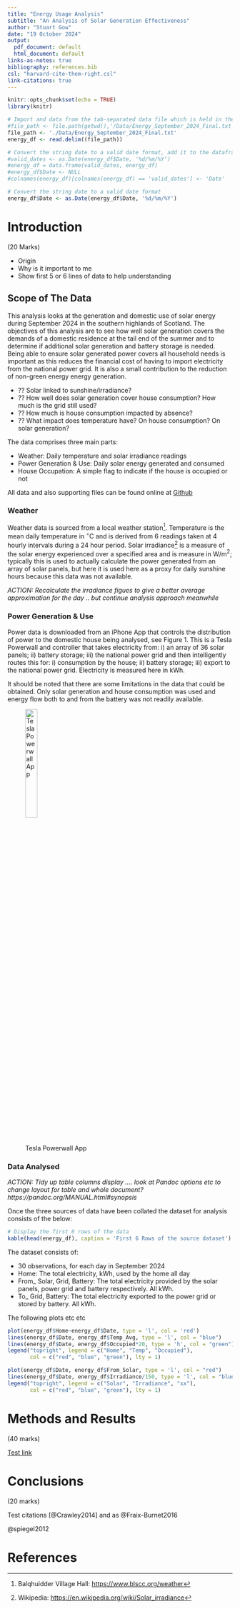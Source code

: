 ```yaml
---
title: "Energy Usage Analysis"
subtitle: "An Analysis of Solar Generation Effectiveness"
author: "Stuart Gow"
date: "19 October 2024"
output:
  pdf_document: default
  html_document: default
links-as-notes: true
bibliography: references.bib
csl: "harvard-cite-them-right.csl"
link-citations: true
---
```


```r
knitr::opts_chunk$set(echo = TRUE)
library(knitr)
```

```r
# Import and data from the tab-separated data file which is held in the data sub-folder
#file_path <- file.path(getwd(),'/Data/Energy_September_2024_Final.txt')
file_path <- './Data/Energy_September_2024_Final.txt'
energy_df <- read.delim((file_path))

# Convert the string date to a valid date format, add it to the dataframe and remove the old one
#valid_dates <- as.Date(energy_df$Date, '%d/%m/%Y')
#energy_df = data.frame(valid_dates, energy_df)
#energy_df$Date <- NULL
#colnames(energy_df)[colnames(energy_df) == 'valid_dates'] <- 'Date'

# Convert the string date to a valid date format
energy_df$Date <- as.Date(energy_df$Date, '%d/%m/%Y')

```

# Introduction

(20 Marks)

-   Origin
-   Why is it important to me
-   Show first 5 or 6 lines of data to help understanding

## Scope of The Data

This analysis looks at the generation and domestic use of solar energy during September 2024 in the southern highlands of Scotland. The objectives of this analysis are to see how well solar generation covers the demands of a domestic residence at the tail end of the summer and to determine if additional solar generation and battery storage is needed. Being able to ensure solar generated power covers all household needs is important as this reduces the financial cost of having to import electricity from the national power grid. It is also a small contribution to the reduction of non-green energy energy generation.

-   ?? Solar linked to sunshine/irradiance?
-   ?? How well does solar generation cover house consumption? How much is the grid still used?
-   ?? How much is house consumption impacted by absence?
-   ?? What impact does temperature have? On house consumption? On solar generation?

The data comprises three main parts:

-   Weather: Daily temperature and solar irradiance readings
-   Power Generation & Use: Daily solar energy generated and consumed
-   House Occupation: A simple flag to indicate if the house is occupied or not

All data and also supporting files can be found online at [Github](https://github.com/StuartG24/Home-Solar-Usage-Analysis)


### Weather

Weather data is sourced from a local weather station[^2]. Temperature is the mean daily temperature in $^\circ$C and is derived from 6 readings taken at 4 hourly intervals during a 24 hour period. Solar irradiance[^3] is a measure of the solar energy experienced over a specified area and is measure in W/m$^2$; typically this is used to actually calculate the power generated from an array of solar panels, but here it is used here as a proxy for daily sunshine hours because this data was not available.

[^2]: Balqhuidder Village Hall: <https://www.blscc.org/weather>

[^3]: Wikipedia: [https://en.wikipedia.org/wiki/Solar_irradiance](https://en.wikipedia.org/wiki/Solar_irradiance#){.uri}

*ACTION: Recalculate the irradiance figues to give a better average approximation for the day .. but continue analysis approach meanwhile*

### Power Generation & Use

Power data is downloaded from an iPhone App that controls the distribution of power to the domestic house being analysed, see Figure 1. This is a Tesla Powerwall and controller that takes electricity from: i) an array of 36 solar panels; ii) battery storage; iii) the national power grid and then intelligently routes this for: i) consumption by the house; ii) battery storage; iii) export to the national power grid. Electricity is measured here in kWh.

It should be noted that there are some limitations in the data that could be obtained. Only solar generation and house consumption was used and energy flow both to and from the battery was not readily available.

![Tesla Powerwall App](TeslaPowerwallApp.jpeg){width="25%"}

### Data Analysed

*ACTION: Tidy up table columns display .... look at Pandoc options etc to change layout for table and whole document? https://pandoc.org/MANUAL.html#synopsis*

Once the three sources of data have been collated the dataset for analysis consists of the below:

```r
# Display the first 6 rows of the data
kable(head(energy_df), caption = 'First 6 Rows of the source dataset')
```

The dataset consists of:

-   30 observations, for each day in September 2024
-   Home: The total electricity, kWh, used by the home all day
-   From\_ Solar, Grid, Battery: The total electricity provided by the solar panels, power grid and battery respectively. All kWh.
-   To\_ Grid, Battery: The total electricity exported to the power grid or stored by battery. All kWh.

The following plots etc etc

```r
plot(energy_df$Home~energy_df$Date, type = 'l', col = 'red')
lines(energy_df$Date, energy_df$Temp_Avg, type = 'l', col = "blue")
lines(energy_df$Date, energy_df$Occupied*20, type = 'h', col = "green")
legend("topright", legend = c("Home", "Temp", "Occupied"), 
       col = c("red", "blue", "green"), lty = 1)
```
```r
plot(energy_df$Date, energy_df$From_Solar, type = 'l', col = "red")
lines(energy_df$Date, energy_df$Irradiance/150, type = 'l', col = "blue")
legend("topright", legend = c("Solar", "Irradiance", "xx"), 
       col = c("red", "blue", "green"), lty = 1)
```
\newpage

# Methods and Results

(40 marks)

[Test link](https://bookdown.org/yihui/rmarkdown-cookbook/latex-variables.html)


# Conclusions

(20 marks)

Test citations [@Crawley2014] and as @Fraix-Burnet2016

@spiegel2012

\newpage

# References
